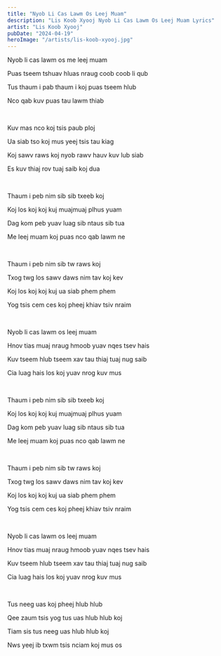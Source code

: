 ```yaml
---
title: "Nyob Li Cas Lawm Os Leej Muam"
description: "Lis Koob Xyooj Nyob Li Cas Lawm Os Leej Muam Lyrics"
artist: "Lis Koob Xyooj"
pubDate: "2024-04-19"
heroImage: "/artists/lis-koob-xyooj.jpg"
---
```


Nyob li cas lawm os me leej muam

Puas tseem tshuav hluas nraug coob coob li qub

Tus thaum i pab thaum i koj puas tseem hlub

Nco qab kuv puas tau lawm thiab

<br />

Kuv mas nco koj tsis paub ploj

Ua siab tso koj mus yeej tsis tau kiag

Koj sawv raws koj nyob rawv hauv kuv lub siab

Es kuv thiaj rov tuaj saib koj dua

<br />

Thaum i peb nim sib sib txeeb koj

Koj los koj koj kuj muajmuaj plhus yuam

Dag kom peb yuav luag sib ntaus sib tua

Me leej muam koj puas nco qab lawm ne

<br />

Thaum i peb nim sib tw raws koj

Txog twg los sawv daws nim tav koj kev

Koj los koj koj kuj ua siab phem phem

Yog tsis cem ces koj pheej khiav tsiv nraim

<br />

Nyob li cas lawm os leej muam

Hnov tias muaj nraug hmoob yuav nqes tsev hais

Kuv tseem hlub tseem xav tau thiaj tuaj nug saib

Cia luag hais los koj yuav nrog kuv mus

<br />

Thaum i peb nim sib sib txeeb koj

Koj los koj koj kuj muajmuaj plhus yuam

Dag kom peb yuav luag sib ntaus sib tua

Me leej muam koj puas nco qab lawm ne

<br />

Thaum i peb nim sib tw raws koj

Txog twg los sawv daws nim tav koj kev

Koj los koj koj kuj ua siab phem phem

Yog tsis cem ces koj pheej khiav tsiv nraim

<br />

Nyob li cas lawm os leej muam

Hnov tias muaj nraug hmoob yuav nqes tsev hais

Kuv tseem hlub tseem xav tau thiaj tuaj nug saib

Cia luag hais los koj yuav nrog kuv mus

<br />

Tus neeg uas koj pheej hlub hlub

Qee zaum tsis yog tus uas hlub hlub koj

Tiam sis tus neeg uas hlub hlub koj

Nws yeej ib txwm tsis nciam koj mus os
